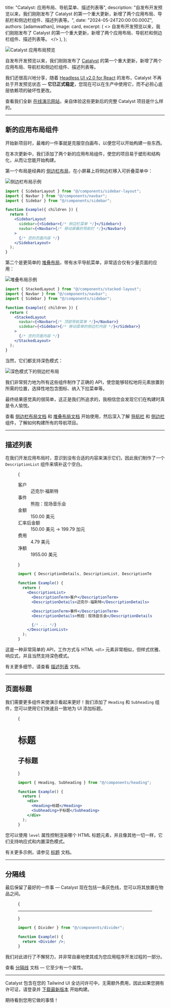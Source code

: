 
  title: "Catalyst: 应用布局、导航菜单、描述列表等",
  description:
    "自发布开发预览以来，我们刚刚发布了 Catalyst 的第一个重大更新，新增了两个应用布局、导航栏和侧边栏组件、描述列表等。",
  date: "2024-05-24T20:00:00.000Z",
  authors: [adamwathan],
  image: card,
  excerpt: (
    <>
      自发布开发预览以来，我们刚刚发布了 Catalyst 的第一个重大更新，新增了两个应用布局、导航栏和侧边栏组件、描述列表等。
    </>
  ),
};

<Image alt="Catalyst 应用布局预览" src={catalystHeader} />

自发布开发预览以来，我们刚刚发布了 [Catalyst](https://tailwindui.com/templates/catalyst) 的第一个重大更新，新增了两个应用布局、导航栏和侧边栏组件、描述列表等。

我们还很高兴地分享，随着 [Headless UI v2.0 for React](/blog/headless-ui-v2) 的发布，Catalyst 不再处于开发预览状态 — **它已正式稳定**，您现在可以在生产中使用它，而不必担心底层依赖项的破坏性更改。

查看我们全新 [在线演示网站](https://catalyst-demo.tailwindui.com)，亲自体验这些更新后的完整 Catalyst 项目是什么样的。

---

## 新的应用布局组件

开始新项目时，最难的一件事就是克服空白画布，以便您可以开始构建一些东西。

在本次更新中，我们添加了两个新的应用布局组件，使您的项目易于塑形和结构化，从而让您能开始构建。

第一个布局是经典的 [侧边栏布局](https://catalyst.tailwindui.com/docs/sidebar-layout)，在小屏幕上将侧边栏移入可折叠菜单中：

<div className="mb-0">

<Image alt="侧边栏布局示例" src={sidebarLayout} />

</div>

```jsx
import { SidebarLayout } from "@/components/sidebar-layout";
import { Navbar } from "@/components/navbar";
import { Sidebar } from "@/components/sidebar";

function Example({ children }) {
  return (
    <SidebarLayout
      sidebar={<Sidebar>{/* 侧边栏菜单 */}</Sidebar>}
      navbar={<Navbar>{/* 移动屏幕的导航栏 */}</Navbar>}
    >
      {/* 您的页面内容 */}
    </SidebarLayout>
  );
}
```

第二个是更简单的 [堆叠布局](https://catalyst.tailwindui.com/docs/stacked-layout)，带有水平导航菜单，非常适合仅有少量页面的应用：

<div className="mb-0">

<Image alt="堆叠布局示例" src={stackedLayout} />

</div>

```jsx
import { StackedLayout } from "@/components/stacked-layout";
import { Navbar } from "@/components/navbar";
import { Sidebar } from "@/components/sidebar";

function Example({ children }) {
  return (
    <StackedLayout
      navbar={<Navbar>{/* 顶部导航菜单 */}</Navbar>}
      sidebar={<Sidebar>{/* 移动菜单的侧边栏内容 */}</Sidebar>}
    >
      {/* 您的页面内容 */}
    </StackedLayout>
  );
}
```

当然，它们都支持深色模式：

<Image alt="深色模式下的侧边栏布局" src={layoutDarkMode} />

我们非常努力地为所有这些组件制作了正确的 API，使您能够轻松地将元素放置到所需的位置，选择性地包含图标、纳入下拉菜单等。

最终结果感觉真的很简单，这正是我们所追求的，我相信您会发现它们在构建时真是令人愉悦。

查看 [侧边栏布局文档](https://catalyst.tailwindui.com/docs/sidebar-layout) 和 [堆叠布局文档](https://catalyst.tailwindui.com/docs/stacked-layout) 开始使用，然后深入了解 [导航栏](https://catalyst.tailwindui.com/docs/navbar) 和 [侧边栏](https://catalyst.tailwindui.com/docs/sidebar) 组件，了解如何构建所有的导航项目。

---

## 描述列表

在我们开发应用布局时，意识到没有合适的内容来演示它们，因此我们制作了一个 `DescriptionList` 组件来填补这个空白。

<Figure>

<Example>
  {
    <div className="bg-white dark:bg-slate-900">
      <dl className="grid grid-cols-1 text-base/6 sm:grid-cols-[min(50%,theme(spacing.80))_auto] sm:text-sm/6">
        <dt className="col-start-1 border-t border-zinc-950/5 pt-3 text-zinc-500 first:border-none sm:border-t sm:border-zinc-950/5 sm:py-3 dark:border-white/5 dark:text-zinc-400 sm:dark:border-white/5">
          客户
        </dt>
        <dd className="pt-1 pb-3 text-zinc-950 sm:border-t sm:border-zinc-950/5 sm:py-3 dark:text-white sm:dark:border-white/5 sm:[&:nth-child(2)]:border-none">
          迈克尔·福斯特
        </dd>
        <dt className="col-start-1 border-t border-zinc-950/5 pt-3 text-zinc-500 first:border-none sm:border-t sm:border-zinc-950/5 sm:py-3 dark:border-white/5 dark:text-zinc-400 sm:dark:border-white/5">
          事件
        </dt>
        <dd className="pt-1 pb-3 text-zinc-950 sm:border-t sm:border-zinc-950/5 sm:py-3 dark:text-white sm:dark:border-white/5 sm:[&:nth-child(2)]:border-none">
          熊抱：现场音乐会
        </dd>
        <dt className="col-start-1 border-t border-zinc-950/5 pt-3 text-zinc-500 first:border-none sm:border-t sm:border-zinc-950/5 sm:py-3 dark:border-white/5 dark:text-zinc-400 sm:dark:border-white/5">
          金额
        </dt>
        <dd className="pt-1 pb-3 text-zinc-950 sm:border-t sm:border-zinc-950/5 sm:py-3 dark:text-white sm:dark:border-white/5 sm:[&:nth-child(2)]:border-none">
          150.00 美元
        </dd>
        <dt className="col-start-1 border-t border-zinc-950/5 pt-3 text-zinc-500 first:border-none sm:border-t sm:border-zinc-950/5 sm:py-3 dark:border-white/5 dark:text-zinc-400 sm:dark:border-white/5">
          汇率后金额
        </dt>
        <dd className="pt-1 pb-3 text-zinc-950 sm:border-t sm:border-zinc-950/5 sm:py-3 dark:text-white sm:dark:border-white/5 sm:[&:nth-child(2)]:border-none">
          150.00 美元 → 199.79 加元
        </dd>
        <dt className="col-start-1 border-t border-zinc-950/5 pt-3 text-zinc-500 first:border-none sm:border-t sm:border-zinc-950/5 sm:py-3 dark:border-white/5 dark:text-zinc-400 sm:dark:border-white/5">
          费用
        </dt>
        <dd className="pt-1 pb-3 text-zinc-950 sm:border-t sm:border-zinc-950/5 sm:py-3 dark:text-white sm:dark:border-white/5 sm:[&:nth-child(2)]:border-none">
          4.79 美元
        </dd>
        <dt className="col-start-1 border-t border-zinc-950/5 pt-3 text-zinc-500 first:border-none sm:border-t sm:border-zinc-950/5 sm:py-3 dark:border-white/5 dark:text-zinc-400 sm:dark:border-white/5">
          净额
        </dt>
        <dd className="pt-1 pb-3 text-zinc-950 sm:border-t sm:border-zinc-950/5 sm:py-3 dark:text-white sm:dark:border-white/5 sm:[&:nth-child(2)]:border-none">
          1955.00 美元
        </dd>
      </dl>
    </div>
  }
</Example>

```jsx
import { DescriptionDetails, DescriptionList, DescriptionTerm } from "@/components/description-list";

function Example() {
  return (
    <DescriptionList>
      <DescriptionTerm>客户</DescriptionTerm>
      <DescriptionDetails>迈克尔·福斯特</DescriptionDetails>

      <DescriptionTerm>事件</DescriptionTerm>
      <DescriptionDetails>熊抱：现场音乐会</DescriptionDetails>

      {/* ... */}
    </DescriptionList>
  );
}
```

</Figure>

这是一种非常简单的 API，工作方式与 HTML `<dl>` 元素非常相似，但样式优雅、响应式，并且当然支持深色模式。

有关更多细节，请查看 [描述列表](https://catalyst.tailwindui.com/docs/description-list) 文档。

---

## 页面标题

我们需要更多组件来使演示看起来更好！我们添加了 `Heading` 和 `Subheading` 组件，您可以使用它们快速且一致地为 UI 添加标题。

<Figure>

<Example>
  {
    <div className="bg-white dark:bg-zinc-900">
      <div>
        <h1 className="text-2xl/8 font-semibold text-zinc-950 sm:text-xl/8 dark:text-white">标题</h1>
      </div>
      <div className="mt-4">
        <h2 className="text-base/7 font-semibold text-zinc-950 sm:text-sm/6 dark:text-white">子标题</h2>
      </div>
    </div>
  }
</Example>

```jsx
import { Heading, Subheading } from "@/components/heading";

function Example() {
  return (
    <div>
      <Heading>标题</Heading>
      <Subheading>子标题</Subheading>
    </div>
  );
}
```

</Figure>

您可以使用 `level` 属性控制渲染哪个 HTML 标题元素，并且像其他一切一样，它们支持响应式和内置深色模式。

有关更多示例，请参见 [标题](https://catalyst.tailwindui.com/docs/heading) 文档。

---

## 分隔线

最后保留了最好的一件事 — Catalyst 现在包括一条灰色线，您可以将其放置在物品之间。

<Figure>

<Example>
  {
    <div className="bg-white py-8 dark:bg-zinc-900">
      <hr className="w-full border-t border-zinc-950/10 dark:border-white/10" />
    </div>
  }
</Example>

```jsx
import { Divider } from "@/components/divider";

function Example() {
  return <Divider />;
}
```

</Figure>

我们对此进行了不懈努力，并非常自豪地使其成为您应用程序开发过程的一部分。

查看 [分隔线](https://catalyst.tailwindui.com/docs/divider) 文档 — 它至少有一个属性。

---

Catalyst 包含在您的 Tailwind UI 全访问许可中，无需额外费用，因此如果您拥有许可证，请登录并 [下载最新版本](https://tailwindui.com/templates/catalyst) 开始构建。

期待看到您用它做的事情！